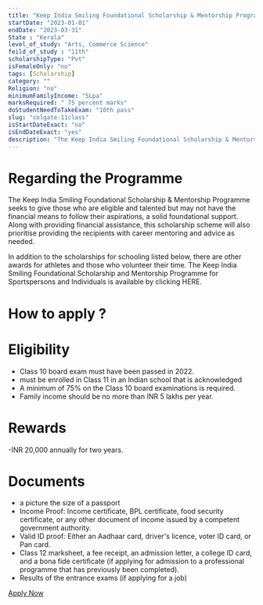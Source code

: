 ```yaml
---
title: "Keep India Smiling Foundational Scholarship & Mentorship Program for BDS course 2022-23"
startDate: "2023-01-01"
endDate: "2023-03-31"
State : "Kerala"
level_of_study: "Arts, Commerce Science"
feild_of_study : "11th"
scholarshipType: "Pvt"
isFemaleOnly: "no"
tags: [Scholarship]
category: ""
Religion: "no"
minimumFamilyIncome: "5Lpa"
marksRequired: " 75 percent marks"
doStudentNeedToTakeExam: "10th pass"
slug: "colgate-11class"
isStartDateExact: "no"
isEndDateExact: "yes"
description: "The Keep India Smiling Foundational Scholarship & Mentorship Programme seeks to give those who are eligible and talented but may not have the financial means to follow their aspirations, a solid foundational support."
---
```


# Regarding the Programme

The Keep India Smiling Foundational Scholarship & Mentorship Programme seeks to give those
who are eligible and talented but may not have the financial means to follow their aspirations, a solid foundational support. Along with providing financial assistance,
this scholarship scheme will also prioritise providing the recipients with career mentoring and advice as needed.

In addition to the scholarships for schooling listed below, there are other awards for athletes and those who volunteer their time. The Keep India Smiling Foundational Scholarship and Mentorship Programme for Sportspersons and Individuals is available by clicking HERE.

# How to apply ?

# Eligibility

- Class 10 board exam must have been passed in 2022.
- must be enrolled in Class 11 in an Indian school that is acknowledged
- A minimum of 75% on the Class 10 board examinations is required.
- Family income should be no more than INR 5 lakhs per year.

# Rewards

-INR 20,000 annually for two years.

# Documents

- a picture the size of a passport
- Income Proof: Income certificate, BPL certificate, food security certificate, or any other document of income issued by a competent government authority.
- Valid ID proof: Either an Aadhaar card, driver's licence, voter ID card, or Pan card.
- Class 12 marksheet, a fee receipt, an admission letter, a college ID card, and a bona fide certificate (if applying for admission to a professional programme that has previously been completed).
- Results of the entrance exams (if applying for a job)

[Apply Now](https://www.colgate.com/en-in/smile-karo-aur-shuru-ho-jao/foundation-scholarship)
